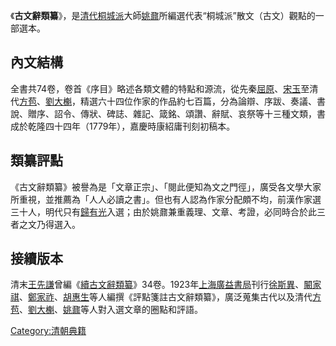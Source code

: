 《'''古文辭類纂'''》，是[[清代|清代]][[桐城派|桐城派]]大師[[姚鼐|姚鼐]]所編選代表“桐城派”散文（古文）觀點的一部選本。

==內文結構==
全書共74卷，卷首《序目》略述各類文體的特點和源流，從先秦[[屈原|屈原]]、[[宋玉|宋玉]]至清代[[方苞|方苞]]、[[劉大櫆|劉大櫆]]，精選六十四位作家的作品約七百篇，分為論辯、序跋、奏議、書說、贈序、詔令、傳狀、碑誌、雜記、箴銘、頌讚、辭賦、哀祭等十三種文類，書成於乾隆四十四年（1779年），嘉慶時康紹庸刊刻初稿本。

==類纂評點==
《古文辭類纂》被譽為是「文章正宗」、「閱此便知為文之門徑」，廣受各文學大家所重視，並推薦為「人人必讀之書」。但也有人認為作家分配頗不均，前漢作家選三十人，明代只有[[歸有光|歸有光]]入選；由於姚鼐兼重義理、文章、考證，必同時合於此三者之文乃得選入。

==接續版本==
清末[[王先謙|王先謙]]曾編《[[續古文辭類纂|續古文辭類纂]]》34卷。1923年[[上海廣益書局|上海廣益書局]]刊行[[徐斯異|徐斯異]]、[[闞家祺|闞家祺]]、[[鄭家祚|鄭家祚]]、[[胡惠生|胡惠生]]等人編撰《評點箋註古文辭類纂》，廣泛蒐集古代以及清代[[方苞|方苞]]、[[劉大櫆|劉大櫆]]、[[姚鼐|姚鼐]]等人對入選文章的圈點和評語。

{{wikisource}}

[[Category:清朝典籍|Category:清朝典籍]]